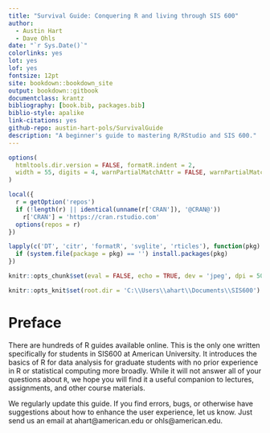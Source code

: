 --- 
title: "Survival Guide: Conquering R and living through SIS 600"
author:
  - Austin Hart
  - Dave Ohls
date: "`r Sys.Date()`"
colorlinks: yes
lot: yes
lof: yes
fontsize: 12pt
site: bookdown::bookdown_site
output: bookdown::gitbook
documentclass: krantz
bibliography: [book.bib, packages.bib]
biblio-style: apalike
link-citations: yes
github-repo: austin-hart-pols/SurvivalGuide
description: "A beginner's guide to mastering R/RStudio and SIS 600."
---

```{r setup, include=FALSE}
options(
  htmltools.dir.version = FALSE, formatR.indent = 2,
  width = 55, digits = 4, warnPartialMatchAttr = FALSE, warnPartialMatchDollar = FALSE
)

local({
  r = getOption('repos')
  if (!length(r) || identical(unname(r['CRAN']), '@CRAN@'))
    r['CRAN'] = 'https://cran.rstudio.com' 
  options(repos = r)
})

lapply(c('DT', 'citr', 'formatR', 'svglite', 'rticles'), function(pkg) {
  if (system.file(package = pkg) == '') install.packages(pkg)
})

knitr::opts_chunk$set(eval = FALSE, echo = TRUE, dev = 'jpeg', dpi = 500, class.source="mychunk",collapse=FALSE)

knitr::opts_knit$set(root.dir = 'C:\\Users\\ahart\\Documents\\SIS600')
```

# Preface {-}
There are hundreds of R guides available online. This is the only one written specifically for students in SIS600 at American University. It introduces the basics of R for data analysis for graduate students with no prior experience in R or statistical computing more broadly. While it will not answer all of your questions about `R`, we hope you will find it a useful companion to lectures, assignments, and other course materials.

We regularly update this guide. If you find errors, bugs, or otherwise have suggestions about how to enhance the user experience, let us know. Just send us an email at ahart@american.edu or ohls@american.edu.

